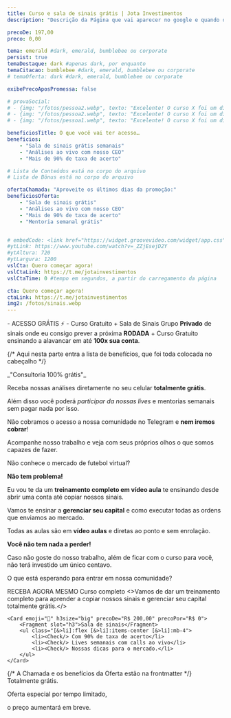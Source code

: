 ```yaml
---
title: Curso e sala de sinais grátis | Jota Investimentos
description: "Descrição da Página que vai aparecer no google e quando o link for compratilhado no whatsapp, twitter, etc. Mantenha abaixo de 160 caracteres"

precoDe: 197,00
preco: 0,00

tema: emerald #dark, emerald, bumblebee ou corporate
persist: true
temaDestaque: dark #apenas dark, por enquanto
temaCitacao: bumblebee #dark, emerald, bumblebee ou corporate
# temaOferta: dark #dark, emerald, bumblebee ou corporate

exibePrecoAposPromessa: false

# provaSocial:
# - {img: "/fotos/pessoa2.webp", texto: "Excelente! O curso X foi um divisor de águas. Em apenas T meses, eu fui de A para B", nome: "Pessoa 1" }
# - {img: "/fotos/pessoa2.webp", texto: "Excelente! O curso X foi um divisor de águas. Em apenas T meses, eu fui de A para B", nome: "Pessoa 2" }
# - {img: "/fotos/pessoa1.webp", texto: "Excelente! O curso X foi um divisor de águas. Em apenas T meses, eu fui de A para B", nome: "Pessoa 3" }

beneficiosTitle: O que você vai ter acesso…
beneficios:
    - "Sala de sinais grátis semanais"
    - "Análises ao vivo com nosso CEO"
    - "Mais de 90% de taxa de acerto"

# Lista de Conteúdos está no corpo do arquivo
# Lista de Bônus está no corpo do arquivo

ofertaChamada: "Aproveite os últimos dias da promoção:"
beneficiosOferta:
    - "Sala de sinais grátis"
    - "Análises ao vivo com nosso CEO"
    - "Mais de 90% de taxa de acerto"
    - "Mentoria semanal grátis"


# embedCode: <link href="https://widget.groovevideo.com/widget/app.css" rel="stylesheet"><groovevideo-widget id="209841" permalink="t7dvBoSkhivDJAX5fFLI"></groovevideo-widget><script src="https://widget.groovevideo.com/widget/app.js"></script>
#ytLink: https://www.youtube.com/watch?v=_ZZjEsejD2Y
#ytAltura: 720
#ytLargura: 1200
vslCta: Quero começar agora!
vslCtaLink: https://t.me/jotainvestimentos
vslCtaTime: 0 #tempo em segundos, a partir do carregamento da página

cta: Quero começar agora!
ctaLink: https://t.me/jotainvestimentos
img2: /fotos/sinais.webp
---
```



<Layout frontmatter={frontmatter} >

<Fragment slot="pre-promessa">- ACESSO GRÁTIS <span class="text-white">⚡</span> -</Fragment>
<Fragment slot="promessa">Curso Gratuito + Sala de Sinais</Fragment>
<Fragment slot="subpromessa">Grupo  <Degrade grad="blue">**Privado**</Degrade> de sinais onde eu consigo prever a próxima **RODADA** + <Degrade grad="yellow">Curso Gratuito</Degrade> ensinando a alavancar em até <Degrade grad="green">**100x sua conta**</Degrade>.</Fragment>

{/* Aqui nesta parte entra a lista de benefícios, que foi toda colocada no cabeçalho */}

<Fragment slot="citacao">
_"Consultoria 100% grátis"_
</Fragment>

<Fragment slot="copy-logica">

Receba nossas análises diretamente no seu celular **totalmente grátis**.

Além disso você poderá *participar da nossas lives* e mentorias semanais sem pagar nada por isso.

Não cobramos o acesso a nossa comunidade no Telegram e **nem iremos cobrar**!

Acompanhe nosso trabalho e veja com seus próprios olhos o que somos capazes de fazer.

Não conhece o mercado de futebol virtual?

**Não tem problema!**

Eu vou te da um **treinamento completo em vídeo aula** te ensinando desde abrir uma conta até copiar nossos sinais.

Vamos te ensinar a **gerenciar seu capital** e como executar todas as ordens que enviamos ao mercado.

Todas as aulas são em **vídeo aulas** e diretas ao ponto e sem enrolação.

**Você não tem nada a perder!**

Caso não goste do nosso trabalho, além de ficar com o curso para você, não terá investido um único centavo.

O que está esperando para entrar em nossa comunidade?
</Fragment>


<Fragment slot="bonusTitulo">RECEBA AGORA MESMO</Fragment>
<Fragment slot="bonus">
    <Card emoji="👩🏾‍💻" h3size="big" precoDe="R$ 97,00" precoPor="R$ 0">
        <Fragment slot="h3">Curso completo</Fragment>
        <>Vamos de dar um treinamento completo para aprender a copiar nossos sinais e gerenciar seu capital totalmente grátis.</>
    </Card>

    <Card emoji="📩" h3size="big" precoDe="R$ 200,00" precoPor="R$ 0">
        <Fragment slot="h3">Sala de sinais</Fragment>
        <ul class="[&>li]:flex [&>li]:items-center [&>li]:mb-4">
            <li><Check/> Com 90% de taxa de acerto</li>
            <li><Check/> Lives semanais com calls ao vivo</li>
            <li><Check/> Nossas dicas para o mercado.</li>
        </ul>
    </Card>

</Fragment>


{/* A Chamada e os benefícios da Oferta estão na frontmatter */}
<Fragment slot="textoAposCta">
Totalmente grátis.

Oferta especial por tempo limitado, 

o preço aumentará em breve.
</Fragment>






</Layout>